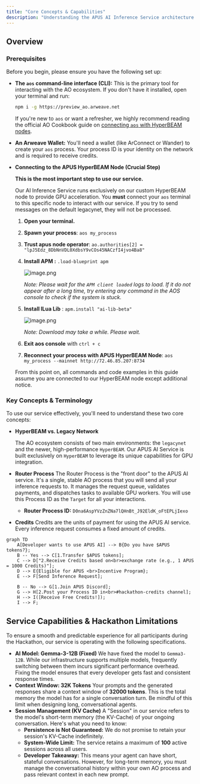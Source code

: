```yaml
---
title: "Core Concepts & Capabilities"
description: "Understanding the APUS AI Inference Service architecture and limitations"
---
```


## Overview

### Prerequisites

Before you begin, please ensure you have the following set up:

- **The `aos` command-line interface (CLI):** This is the primary tool for interacting with the AO ecosystem. If you don't have it installed, open your terminal and run:
    
    ```bash
    npm i -g https://preview_ao.arweave.net
    ```
    
    If you're new to `aos` or want a refresher, we highly recommend reading the official AO Cookbook guide on [connecting `aos` with HyperBEAM nodes](https://cookbook_ao.arweave.net/guides/migrating-to-hyperbeam/aos-with-hyperbeam.html).
    
- **An Arweave Wallet:** You'll need a wallet (like ArConnect or Wander) to create your `aos` process. Your process ID is your identity on the network and is required to receive credits.
- **Connecting to the APUS HyperBEAM Node (Crucial Step)**
    
    **This is the most important step to use our service.**
    
    Our AI Inference Service runs exclusively on our custom HyperBEAM node to provide GPU acceleration. You **must** connect your `aos` terminal to this specific node to interact with our service. If you try to send messages on the default legacynet, they will not be processed.
    
    1. **Open your terminal.**
    2. **Spawn your process**: `aos my_process`
    3. **Trust apus node operator**: `ao.authorities[2] = "lpJ5Edz_8DbNnVDL0XdbsY9vCOs45NACzfI4jvo4Ba8"`
    4. **Install APM  :** `.load-blueprint apm`
        
        ![image.png](/sdk/images/image.png)
        
        *Note: Please wait for the `APM client loaded` logs to load. If it do not appear after a long time, try entering any command in the AOS console to check if the system is stuck.*
        
    5. **Install lLua Lib** : `apm.install "ai-lib-beta"`
        
        ![image.png](/sdk/images/image1.png)
        
        *Note: Download may take a while. Please wait.*
        
    6. **Exit aos console** with `ctrl + c` 
    7. **Reconnect your process with APUS HyperBEAM Node**: `aos my_process --mainnet http://72.46.85.207:8734` 
    
    From this point on, all commands and code examples in this guide assume you are connected to our HyperBEAM node except additional notice.
    
### Key Concepts & Terminology

To use our service effectively, you'll need to understand these two core concepts:

- **HyperBEAM vs. Legacy Network**
    
    The AO ecosystem consists of two main environments: the `legacynet` and the newer, high-performance `HyperBEAM`. Our APUS AI Service is built exclusively on `HyperBEAM` to leverage its unique capabilities for GPU integration.
    
- **Router Process**
The Router Process is the "front door" to the APUS AI service. It's a single, stable AO process that you will send all your inference requests to. It manages the request queue, validates payments, and dispatches tasks to available GPU workers. You will use this Process ID as the `Target` for all your interactions.
    - **Router Process ID:** `D0na6AspYVzZnZNa7lQHnBt_J92EldK_oFtEPLjIexo`
- **Credits**
Credits are the units of payment for using the APUS AI service. Every inference request consumes a fixed amount of credits.
    
```mermaid
graph TD
    A[Developer wants to use APUS AI] --> B{Do you have $APUS tokens?};
    B -- Yes --> C[1.Transfer $APUS tokens];
    C --> D["2.Receive Credits based on<br>exchange rate (e.g., 1 APUS = 1000 Credits)"];
    D --> E{Eligible for APUS <br>Incentive Program};
    E --> F[Send Inference Request];
    
    B -- No --> G[1.Join APUS Discord];
    G --> H[2.Post your Process ID in<br>#hackathon-credits channel];
    H --> I([Receive Free Credits!]);
    I --> F;

```

## Service Capabilities & Hackathon Limitations

To ensure a smooth and predictable experience for all participants during the Hackathon, our service is operating with the following specifications.

- **AI Model: Gemma-3-12B (Fixed)**
We have fixed the model to `Gemma3-12B`. While our infrastructure supports multiple models, frequently switching between them incurs significant performance overhead. Fixing the model ensures that every developer gets fast and consistent response times.
- **Context Window: 32K Tokens**
Your prompts and the generated responses share a context window of **32000 tokens**. This is the total memory the model has for a single conversation turn. Be mindful of this limit when designing long, conversational agents.
- **Session Management (KV Cache)**
A "Session" in our service refers to the model's short-term memory (the KV-Cache) of your ongoing conversation. Here's what you need to know:
    - **Persistence is Not Guaranteed:** We do not promise to retain your session's KV-Cache indefinitely.
    - **System-Wide Limit:** The service retains a maximum of **100** active sessions across all users.
    - **Developer Takeaway:** This means your agent can have short, stateful conversations. However, for long-term memory, you must manage the conversational history within your own AO process and pass relevant context in each new prompt.